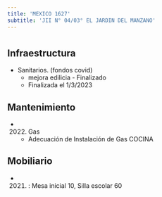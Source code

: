 ```yaml
---
title: 'MEXICO 1627'
subtitle: 'JII N° 04/03° EL JARDIN DEL MANZANO'
---
```


#
## Infraestructura

* Sanitarios. (fondos covid) 
    + mejora edilicia - Finalizado 
    + Finalizada el 1/3/2023 






## Mantenimiento

*  (2022) Gas 
    + Adecuación de Instalación de Gas COCINA





## Mobiliario

*  (2021) : Mesa inicial 10, Silla escolar 60 



